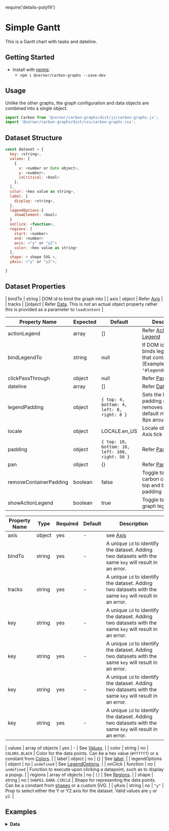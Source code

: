 require('details-polyfill')

# Simple Gantt
This is a Gantt chart with tasks and dateline.

## Getting Started

- Install with [npmjs](https://www.npmjs.com):
  - `npm i @cerner/carbon-graphs --save-dev`

## Usage

Unlike the other graphs, the graph configuration and data objects are combined into a single object. 

```js
import Carbon from '@cerner/carbon-graphs/dist/js/carbon-graphs.js';
import '@cerner/carbon-graphs/dist/css/carbon-graphs.css';
```

## Dataset Structure

```js
const dataset = {
  key: <string>,
  values: [
    {
      x: <number or Date object>,
      y: <number>,
      isCritical: <bool>
    },
  ],
  color: <hex value as string>,
  label: {
    display: <string>,
  },
  legendOptions:{
    showElement: <bool>
  }
  onClick: <function>,
  regions: [
    start: <number>
    end: <number>
    axis: <"y" or "y2">
    color: <hex value as string>
  ],
  shape: < shape SVG >,
  yAxis: <"y" or "y2">,

}
``` 

## Dataset Properties 



| bindTo        | string   | DOM id to bind the graph into                                                                                          |
| axis          | object   | Refer [Axis](#axis)                                                                                                    |
| tracks        | []object | Refer [Data](#tracks). This is _not_ an actual object property rather this is provided as a parameter to `loadContent` |

| Property Name          | Expected | Default                                         | Description                                                                          |
|------------------------|----------|-------------------------------------------------|--------------------------------------------------------------------------------------|
| actionLegend           | array    | []                                              | Refer [Action Legend](#action-legend)                                                |
| bindLegendTo           | string   | null                                            | If DOM id provided, binds legend into that container (Example: `"#legendContainer"`) |
| clickPassThrough       | object   | null                                            | Refer [Pass Through](#Pass-Through)                                                  |
| dateline               | array    | []                                              | Refer [Dateline](../helpers/Dateline.md)                                             |
| legendPadding          | object   | `{ top: 4, bottom: 4, left: 8, right: 8 }`      | Sets the legend padding and removes the carbon default margin of 8px around legend   |
| locale                 | object   | LOCALE.en_US                                    | Locale object for X-Axis tick values                                                 |
| padding                | object   | `{ top: 10, bottom: 10, left: 100, right: 50 }` | Refer [Padding](Padding.md)                                                          |
| pan                    | object   | {}                                              | Refer [Panning](./Panning.md)                                                        |
| removeContainerPadding | boolean  | false                                           | Toggle to remove carbon container top and bottom padding                             |
| showActionLegend       | boolean  | true                                            | Toggle to show graph legend                                                          |

| Property Name | Type   | Required | Default | Description                                                                                             |
|---------------|--------|----------|---------|---------------------------------------------------------------------------------------------------------|
| axis          | object | yes      | -       | see [Axis](#axis)                                                                                       |
| bindTo        | string | yes      | -       | A unique `id` to identify the dataset. Adding two datasets with the same `key` will result in an error. |
| tracks        | string | yes      | -       | A unique `id` to identify the dataset. Adding two datasets with the same `key` will result in an error. |
| key           | string | yes      | -       | A unique `id` to identify the dataset. Adding two datasets with the same `key` will result in an error. |
| key           | string | yes      | -       | A unique `id` to identify the dataset. Adding two datasets with the same `key` will result in an error. |
| key           | string | yes      | -       | A unique `id` to identify the dataset. Adding two datasets with the same `key` will result in an error. |
| key           | string | yes      | -       | A unique `id` to identify the dataset. Adding two datasets with the same `key` will result in an error. |

| values        | array of objects | yes      | -                    | See [Values](#values).                                                                                                 |
| color         | string           | no       | `COLORS.BLACK`       | Color for the data points. Can be a hex value (`#ffffff`) or a constant from [Colors](../Documentation/Core/Colors).   |
| label         | object           | no       | {}                   | See [label](#label).                                                                                                 |
| legendOptions | object           | no       | `undefined`          | See [LegendOptions](#legendOptions).                                                                                   |
| onClick       | function         | no       | `undefined`          | Function to execute upon clicking a datapoint, such as to display a popup.                                            |
| regions       | array of objects | no       | `[]`                 | See [Regions](#regions).                                                                                               |
| shape         | string           | no       | `SHAPES.DARK.CIRCLE` | Shape for representing the data points. Can be a constant from [shapes](../Documentation/Core/Shapes) or a custom SVG. |
| yAxis         | string           | no       | `"y"`                | Prop to select either the Y or Y2 axis for the dataset. Valid values are `y` or `y2`.                                  |

## Examples
<GanttChart />

<details>
<summary style={{fontSize: 24 }}>
<b>Data</b>
</summary>

### Graph Config object
<GraphConfig />

### Data object
#### Task Dataset 1
<DataObject1 />

#### Task Dataset 2
<DataObject2 />

#### Task Dataset 3
<DataObject3 />

#### Task Dataset 4
<DataObject4 />

### Load Track
<LoadTracks />
</details>
